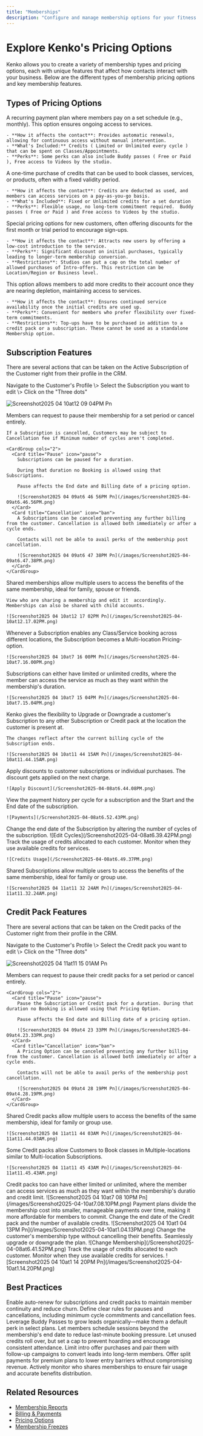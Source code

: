 ```yaml
---
title: "Memberships"
description: "Configure and manage membership options for your fitness business"
---
```


# Explore Kenko's Pricing Options

Kenko allows you to create a variety of membership types and pricing options, each with unique features that affect how contacts interact with your business. Below are the different types of membership pricing options and key membership features.

## Types of Pricing Options

<Tabs>
  <Tab title="Subscriptions">
    A recurring payment plan where members pay on a set schedule (e.g., monthly). This option ensures ongoing access to services.

    - **How it affects the contact**: Provides automatic renewals, allowing for continuous access without manual intervention.
    - **What's Included:** Credits ( Limited or Unlimited every cycle ) that can be spent on Classes/Appointments.
    - **Perks**: Some perks can also include Buddy passes ( Free or Paid ), Free access to Videos by the studio.
  </Tab>
  <Tab title="Credit packs">
    A one-time purchase of credits that can be used to book classes, services, or products, often with a fixed validity period.

    - **How it affects the contact**: Credits are deducted as used, and members can access services on a pay-as-you-go basis.
    - **What's Included**: Fixed or Unlimited credits for a set duration
    - **Perks**: Flexible usage, no long-term commitment required.  Buddy passes ( Free or Paid ) and Free access to Videos by the studio.
  </Tab>
  <Tab title="Intro Offers">
    Special pricing options for new customers, often offering discounts for the first month or trial period to encourage sign-ups.

    - **How it affects the contact**: Attracts new users by offering a low-cost introduction to the service.
    - **Perks**: Significant discount on initial purchases, typically leading to longer-term membership conversion.
    - **Restrictions**: Studios can put a cap on the total number of allowed purchases of Intro-offers. This restriction can be Location/Region or Business level.
  </Tab>
  <Tab title="Top-up">
    This option allows members to add more credits to their account once they are nearing depletion, maintaining access to services.

    - **How it affects the contact**: Ensures continued service availability once the initial credits are used up.
    - **Perks**: Convenient for members who prefer flexibility over fixed-term commitments.
    - **Restrictions**: Top-ups have to be purchased in addition to a credit pack or a subscription. These cannot be used as a standalone Membership option.
  </Tab>
</Tabs>

## Subscription Features

There are several actions that can be taken on the Active Subscription of the Customer right from their profile in the CRM.

<Info>
  Navigate to the Customer's Profile \> Select the Subscription you want to edit \> Click on the "Three dots"
</Info>

![Screenshot2025 04 10at12 09 04PM Pn](/images/Screenshot2025-04-10at12.09.04PM.png)

<AccordionGroup>
  <Accordion title="Pause and Cancellation" icon="play-pause">
    Members can request to pause their membership for a set period or cancel entirely.

    If a Subscription is cancelled, Customers may be subject to Cancellation fee if Minimum number of cycles aren't completed.

    <CardGroup cols="2">
      <Card title="Pause" icon="pause">
        Subscriptions can be paused for a duration.

        During that duration no Booking is allowed using that Subscriptions.

        Pause affects the End date and Billing date of a pricing option.

        ![Screenshot2025 04 09at6 46 56PM Pn](/images/Screenshot2025-04-09at6.46.56PM.png)
      </Card>
      <Card title="Cancellation" icon="ban">
        A Subscriptions can be canceled preventing any further billing from the customer. Cancellation is allowed both immediately or after a cycle ends.

        Contacts will not be able to avail perks of the membership post cancellation.

        ![Screenshot2025 04 09at6 47 38PM Pn](/images/Screenshot2025-04-09at6.47.38PM.png)
      </Card>
    </CardGroup>
  </Accordion>
  <Accordion title="Shared Subscription" icon="users">
    Shared memberships allow multiple users to access the benefits of the same membership, ideal for family, spouse or friends.

    View who are sharing a membership and edit it  accordingly. Memberships can also be shared with child accounts.

    ![Screenshot2025 04 10at12 17 02PM Pn](/images/Screenshot2025-04-10at12.17.02PM.png)
  </Accordion>
  <Accordion title="Multi-location Subscription" icon="location-dot">
    Whenever a Subscription enables any Class/Service booking across different locations, the Subscription becomes a Multi-location Pricing-option.

    ![Screenshot2025 04 10at7 16 00PM Pn](/images/Screenshot2025-04-10at7.16.00PM.png)
  </Accordion>
  <Accordion title="Limited and Unlimited Credits" icon="infinity">
    Subscriptions can either have limited or unlimited credits, where the member can access the service as much as they want within the membership's duration.

    ![Screenshot2025 04 10at7 15 04PM Pn](/images/Screenshot2025-04-10at7.15.04PM.png)
  </Accordion>
  <Accordion title="Upgrade-Downgrade Subscription" icon="arrow-up-arrow-down">
    Kenko gives the flexibility to Upgrade or Downgrade a customer's Subscription to any other Subscription or Credit pack at the location the customer is present at.

    The changes reflect after the current billing cycle of the Subscription ends.

    ![Screenshot2025 04 10at11 44 15AM Pn](/images/Screenshot2025-04-10at11.44.15AM.png)
  </Accordion>
  <Accordion title="Apply Discount" icon="percent">
    Apply discounts to customer subscriptions or individual purchases. The discount gets applied on the next charge.

    ![Apply Discount](/Screenshot2025-04-08at6.44.08PM.png)
  </Accordion>
  <Accordion title="Payments" icon="money-bill">
    View the payment history per cycle for a subscription and the Start and the End date of the subscription.

    ![Payments](/Screenshot2025-04-08at6.52.43PM.png)
  </Accordion>
  <Accordion title="Editing Cycles" icon="pen">
    Change the end date of the Subscription by altering the number of cycles of the subscription.
    ![Edit Cycles](/Screenshot2025-04-08at6.39.42PM.png)
  </Accordion>
  <Accordion title="Credit Usage" icon="coin-vertical">
    Track the usage of credits allocated to each customer. Monitor when they use available credits for services.

    ![Credits Usage](/Screenshot2025-04-08at6.49.37PM.png)
  </Accordion>
  <Accordion title="Shared Subscriptions" icon="users">
    Shared Subscriptions allow multiple users to access the benefits of the same membership, ideal for family or group use.

    ![Screenshot2025 04 11at11 32 24AM Pn](/images/Screenshot2025-04-11at11.32.24AM.png)
  </Accordion>
</AccordionGroup>

## Credit Pack Features

There are several actions that can be taken on the Credit packs of the Customer right from their profile in the CRM.

<Info>
  Navigate to the Customer's Profile \> Select the Credit pack you want to edit \> Click on the "Three dots"
</Info>

![Screenshot2025 04 11at11 15 01AM Pn](/images/Screenshot2025-04-11at11.15.01AM.png)

<AccordionGroup>
  <Accordion title="Pause and Cancellation" icon="play-pause">
    Members can request to pause their credit packs for a set period or cancel entirely.

    <CardGroup cols="2">
      <Card title="Pause" icon="pause">
        Pause the Subscription or Credit pack for a duration. During that duration no Booking is allowed using that Pricing Option.

        Pause affects the End date and Billing date of a pricing option.

        ![Screenshot2025 04 09at4 23 33PM Pn](/images/Screenshot2025-04-09at4.23.33PM.png)
      </Card>
      <Card title="Cancellation" icon="ban">
        A Pricing Option can be canceled preventing any further billing from the customer. Cancellation is allowed both immediately or after a cycle ends.

        Contacts will not be able to avail perks of the membership post cancellation.

        ![Screenshot2025 04 09at4 28 19PM Pn](/images/Screenshot2025-04-09at4.28.19PM.png)
      </Card>
    </CardGroup>
  </Accordion>
  <Accordion title="Shared Credit Packs" icon="users">
    Shared Credit packs allow multiple users to access the benefits of the same membership, ideal for family or group use.

    ![Screenshot2025 04 11at11 44 03AM Pn](/images/Screenshot2025-04-11at11.44.03AM.png)
  </Accordion>
  <Accordion title="Multi-location Credit Packs" icon="location-dot">
    Some Credit packs allow Customers to Book classes in Multiple-locations similar to Multi-location Subscriptions.

    ![Screenshot2025 04 11at11 45 43AM Pn](/images/Screenshot2025-04-11at11.45.43AM.png)
  </Accordion>
  <Accordion title="Limited and Unlimited Credits" icon="infinity">
    Credit packs too can have either limited  or unlimited, where the member can access services as much as they want within the membership's duratio and credit limit.
    ![Screenshot2025 04 10at7 08 10PM Pn](/images/Screenshot2025-04-10at7.08.10PM.png)
  </Accordion>
  <Accordion title="Payment Plan" icon="money-bill-trend-up">
    Payment plans divide the membership cost into smaller, manageable payments over time, making it more affordable for members to commit.
  </Accordion>
  <Accordion title="Edit Credit Packs" icon="pen">
    Change the end date of the Credit pack and the number of available credits.
    ![Screenshot2025 04 10at1 04 13PM Pn](/images/Screenshot2025-04-10at1.04.13PM.png)
  </Accordion>
  <Accordion title="Change Membership" icon="swap-arrows">
    Change the customer's membership type without cancelling their benefits. Seamlessly upgrade or downgrade the plan.
    ![Change Membership](/Screenshot2025-04-08at6.41.52PM.png)
  </Accordion>
  <Accordion title="Credit Usage" icon="coin-front">
    Track the usage of credits allocated to each customer. Monitor when they use available credits for services.
    ![Screenshot2025 04 10at1 14 20PM Pn](/images/Screenshot2025-04-10at1.14.20PM.png)
  </Accordion>
</AccordionGroup>

## Best Practices

<CardGroup cols="2">
  <Card title="Use Auto-Renew for Long-Term Engagement" icon="rotate">
    Enable auto-renew for subscriptions and credit packs to maintain member continuity and reduce churn.
  </Card>
  <Card title="Set Thoughtful Pause & Cancellation Policies" icon="pause">
    Define clear rules for pauses and cancellations, including minimum cycle commitments and cancellation fees.
  </Card>
  <Card title="Encourage 'Bring a Friend' Usage" icon="user-plus">
    Leverage Buddy Passes to grow leads organically—make them a default perk in select plans.
  </Card>
  <Card title="Enable Booking Ahead of Expiry" icon="calendar-check">
    Let members schedule sessions beyond the membership's end date to reduce last-minute booking pressure.
  </Card>
  <Card title="Apply Rollover Caps Smartly" icon="arrows-turn-right">
    Let unused credits roll over, but set a cap to prevent hoarding and encourage consistent attendance.
  </Card>
  <Card title="Use Intro Offers as Conversion Tools" icon="tag">
    Limit intro offer purchases and pair them with follow-up campaigns to convert leads into long-term members.
  </Card>
  <Card title="Utilize Payment Plans for High-Value Memberships" icon="money-bill-trend-up">
    Offer split payments for premium plans to lower entry barriers without compromising revenue.
  </Card>
  <Card title="Track and Manage Shared Memberships" icon="users">
    Actively monitor who shares memberships to ensure fair usage and accurate benefits distribution.
  </Card>
</CardGroup>

## Related Resources

- [Membership Reports](../membership-reports)
- [Billing & Payments](../../billing/payment-methods)
- [Pricing Options](../../pricing-options)
- [Membership Freezes](../../faqs/billing/membership-freezes)